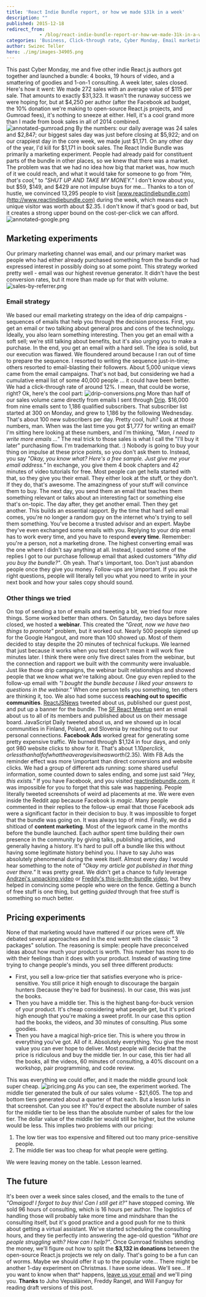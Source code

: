 ```yaml
---
title: 'React Indie Bundle report, or how we made $31k in a week'
description: ""
published: 2015-12-18
redirect_from: 
            - /blog/react-indie-bundle-report-or-how-we-made-31k-in-a-week/swizec/6762
categories: 'Business, Click-through rate, Cyber Monday, Email marketing, Marketing, Side Projects'
author: Swizec Teller
hero: ./img/images-34905.png
---
```

This past Cyber Monday, me and five other indie React.js authors got together and launched a bundle: 4 books, 19 hours of video, and a smattering of goodies and 1-on-1 consulting. A week later, sales closed. Here's how it went: We made 272 sales with an average value of $115 per sale. That amounts to exactly $31,323. It wasn't the runaway success we were hoping for, but at $4,250 per author (after the Facebook ad budget, the 10% donation we're making to open-source React.js projects, and Gumroad fees), it's nothing to sneeze at either. Hell, it's a cool grand more than I made from book sales in all of 2014 combined. ![annotated-gumroad.png](./img/images-34905.png) By the numbers: our daily average was 24 sales and $2,847; our biggest sales day was just before closing at $5,922; and on our crappiest day in the core week, we made just $1,171. On any other day of the year, I'd kill for $1,171 in book sales. The React Indie Bundle was primarily a marketing experiment. People had already paid for constituent parts of the bundle in other places, so we knew that there was a market. The problem was that we had no idea how big that market was, how much of it we could reach, and what it would take for someone to go from _"Hm, that's cool,"_ to _"SHUT UP AND TAKE MY MONEY."_ I don't know about you, but $59, $149, and $429 are not impulse buys for me… Thanks to a ton of hustle, we convinced 13,295 people to visit [www.reactindiebundle.com](http://www.reactindiebundle.com) during the week, which means each unique visitor was worth about $2.35. I don't know if that's good or bad, but it creates a strong upper bound on the cost-per-click we can afford. ![annotated-google.png](./img/images-34906.png)

## Marketing experiments

Our primary marketing channel was email, and our primary market was people who had either already purchased something from the bundle or had expressed interest in possibly doing so at some point. This strategy worked pretty well - email was our highest revenue generator. It didn't have the best conversion rates, but it more than made up for that with volume. ![sales-by-referrer.png](./img/images-34907.png)

### Email strategy

We based our email marketing strategy on the idea of drip campaigns - sequences of emails that help you through the decision process. First, you get an email or two talking about general pros and cons of the technology. Ideally, you also learn something interesting. Then you get an email with a soft sell; we're still talking about benefits, but it's also urging you to make a purchase. In the end, you get an email with a hard sell. The idea is solid, but our execution was flawed. We floundered around because I ran out of time to prepare the sequence. I resorted to writing the sequence just-in-time; others resorted to email-blasting their followers. About 5,000 unique views came from the email campaigns. That's not bad, but considering we had a cumulative email list of some 40,000 people … it could have been better. We had a click-through rate of around 12%. I mean, that could be worse, right? Ok, here's the cool part: ![drip-conversions.png](./img/images-34908.png) More than half of our sales volume came directly from emails I sent through [Drip](http://getdrip.com). $16,000 from nine emails sent to 1,186 qualified subscribers. That subscriber list started at 300 on Monday, and grew to 1,186 by the following Wednesday. That's about 100 new subscribers per day. Pretty cool, huh? Look at those numbers, man. When was the last time you got $1,777 for writing an email? I'm sitting here looking at these numbers, and I'm thinking, _"Man, I need to write more emails ..."_ The real trick to those sales is what I call the "I'll buy it later" purchasing flow. I'm trademarking that. :) Nobody is going to buy your thing on impulse at these price points, so you don't ask them to. Instead, you say _"Okay, you know what? Here's a free sample. Just give me your email address."_ In exchange, you give them 4 book chapters and 42 minutes of video tutorials for free. Most people can get hella started with that, so they give you their email. They either look at the stuff, or they don't. If they do, that's awesome. The amazingness of your stuff will convince them to buy. The next day, you send them an email that teaches them something relevant or talks about an interesting fact or something else that's on-topic. The day after, they get another email. Then they get another. This builds an essential rapport. By the time that hard sell email comes, you're no longer a random guy on the internet who's trying to sell them something. You've become a trusted advisor and an expert. Maybe they've even exchanged some emails with you. Replying to your drip email has to work every time, and you have to respond **every time**. Remember: you're a person, not a marketing drone. The highest converting email was the one where I didn't say anything at all. Instead, I quoted some of the replies I got to our purchase followup email that asked customers _"Why did you buy the bundle?"_. Oh yeah. That's \\important, too. Don't just abandon people once they give you money. Follow-ups are \\important. If you ask the right questions, people will literally tell you what you need to write in your next book and how your sales copy should sound.

### Other things we tried

On top of sending a ton of emails and tweeting a bit, we tried four more things. Some worked better than others. On Saturday, two days before sales closed, we hosted a **webinar**. This created the _"Great, now we have two things to promote"_ problem, but it worked out. Nearly 500 people signed up for the Google Hangout, and more than 100 showed up. Most of them decided to stay despite the 20 minutes of technical fuckups. We learned that just because it works when you test doesn't mean it will work five minutes later. I think there were only five direct sales from the webinar, but the connection and rapport we built with the community were invaluable. Just like those drip campaigns, the webinar built relationships and showed people that we know what we're talking about. One guy even replied to the follow-up email with _"I bought the bundle because I liked your answers to questions in the webinar."_ When one person tells you something, ten others are thinking it, too. We also had some success **reaching out to specific communities**. [ReactJSNews](http://reactjsnews.com) tweeted about us, published our guest post, and put up a banner for the bundle. The [SF React Meetup](http://www.meetup.com/ReactJS-San-Francisco/) sent an email about us to all of its members and published about us on their message board. JavaScript Daily tweeted about us, and we showed up in local communities in Finland, Poland, and Slovenia by reaching out to our personal connections. **Facebook Ads** worked great for generating some pretty expensive traffic. We burned through $1,124 in four days, and only got 980 website clicks to show for it. That's about $1.10 per click, or less than half of what the average visit was worth ($2.35). With FB Ads the reminder effect was more \\important than direct conversions and website clicks. We had a group of different ads running: some shared useful information, some counted down to sales ending, and some just said _"Hey, this exists."_ If you have Facebook, and you visited [reactindiebundle.com](http://www.reactindiebundle.com), it was impossible for you to forget that this sale was happening. People literally tweeted screenshots of weird ad placements at me. We were even inside the Reddit app because Facebook is _magic_. Many people commented in their replies to the follow-up email that those Facebook ads were a significant factor in their decision to buy. It was impossible to forget that the bundle was going on. It was always top of mind. Finally, we did a shitload of **content marketing**. Most of the legwork came in the months before the bundle launched. Each author spent time building their own presence in the community by giving talks, publishing articles, and generally having a history. It's hard to pull off a bundle like this without having some legitimate history behind you. I have to say Juho was absolutely phenomenal during the week itself. Almost every day I would hear something to the note of _"Okay my article got published in that thing over there."_ It was pretty great. We didn't get a chance to fully leverage [Andrzej's unpacking video](https://www.youtube.com/watch?v=5ry0RkD84RE) or [Freddy's this-is-the-bundle video](https://vimeo.com/147565048), but they helped in convincing some people who were on the fence. Getting a bunch of free stuff is one thing, but getting _guided_ through that free stuff is something so much better.

## Pricing experiments

None of that marketing would have mattered if our prices were off. We debated several approaches and in the end went with the classic "3 packages" solution. The reasoning is simple: people have preconceived ideas about how much your product is worth. This number has more to do with their feelings than it does with your product. Instead of wasting time trying to change people's minds, you sell three different products:

- First, you sell a low-price tier that satisfies everyone who is price-sensitive. You still price it high enough to discourage the bargain hunters (because they're bad for business). In our case, this was just the books.
- Then you have a middle tier. This is the highest bang-for-buck version of your product. It's cheap considering what people get, but it's priced high enough that you're making a sweet profit. In our case this option had the books, the videos, and 30 minutes of consulting. Plus some goodies.
- Then you have a magical high-price tier. This is where you throw in everything you've got. All of it. Absolutely everything. You give the most value you can ever hope to deliver. Most people will decide that the price is ridiculous and buy the middle tier. In our case, this tier had all the books, all the videos, 60 minutes of consulting, a 40% discount on a workshop, pair programming, and code review.

This was everything we could offer, and it made the middle ground look super cheap. ![pricing.png](./img/images-34909.png) As you can see, the experiment worked. The middle tier generated the bulk of our sales volume - $21,605. The top and bottom tiers generated about a quarter of that each. But a lesson lurks in that screenshot. Can you see it? You'd expect the absolute number of sales for the middle tier to be less than the absolute number of sales for the low tier. The dollar value of the middle tier would still be higher, but the volume would be less. This implies two problems with our pricing:

1. The low tier was too expensive and filtered out too many price-sensitive people.
2. The middle tier was too cheap for what people were getting.

We were leaving money on the table. Lesson learned.

## The future

It's been over a week since sales closed, and the emails to the tune of _"Omaigod! I forgot to buy this! Can I still get it?"_ have stopped coming. We sold 96 hours of consulting, which is 16 hours per author. The logistics of handling those will probably take more time and mindshare than the consulting itself, but it's good practice and a good push for me to think about getting a virtual assistant. We've started scheduling the consulting hours, and they tie perfectly into answering the age-old question _"What are people struggling with? How can I help?"_. Once Gumroad finishes sending the money, we'll figure out how to split the **$3,132 in donations** between the open-source React.js projects we rely on daily. That's going to be a fun can of worms. Maybe we should offer it up to the popular vote… There might be another 1-day experiment on Christmas. I have some ideas. We'll see… If you want to know when that^ happens, [leave us your email](https://www.getdrip.com/forms/3974738/submissions/new) and we'll ping you. **Thanks** to Juho Vepsäläinen, Freddy Rangel, and Will Fanguy for reading draft versions of this post.